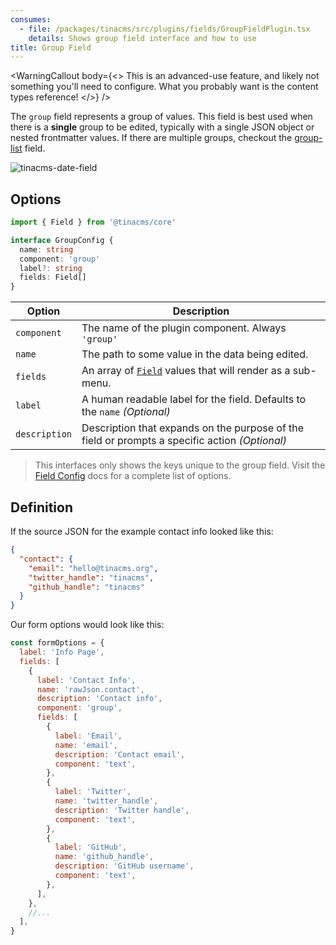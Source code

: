 ```yaml
---
consumes:
  - file: /packages/tinacms/src/plugins/fields/GroupFieldPlugin.tsx
    details: Shows group field interface and how to use
title: Group Field
---
```


<WarningCallout
  body={<>
    This is an advanced-use feature, and likely not something you'll need to configure. What you probably want is the content types reference!
  </>}
/>

The `group` field represents a group of values. This field is best used when there is a **single** group to be edited, typically with a single JSON object or nested frontmatter values. If there are multiple groups, checkout the [group-list](/docs/reference/toolkit/fields/group-list) field.

![tinacms-date-field](/img/fields/group.gif)

## Options

```typescript
import { Field } from '@tinacms/core'

interface GroupConfig {
  name: string
  component: 'group'
  label?: string
  fields: Field[]
}
```

| Option        | Description                                                                                    |
| ------------- | ---------------------------------------------------------------------------------------------- |
| `component`   | The name of the plugin component. Always `'group'`                                             |
| `name`        | The path to some value in the data being edited.                                               |
| `fields`      | An array of [`Field`](/docs/reference/toolkit/fields) values that will render as a sub-menu.   |
| `label`       | A human readable label for the field. Defaults to the `name` *(Optional)*                      |
| `description` | Description that expands on the purpose of the field or prompts a specific action *(Optional)* |

> This interfaces only shows the keys unique to the group field. Visit the [Field Config](/docs/extending-tina/custom-field-components/#default-field-plugins "link to custom field components") docs for a complete list of options.

## Definition

If the source JSON for the example contact info looked like this:

```json
{
  "contact": {
    "email": "hello@tinacms.org",
    "twitter_handle": "tinacms",
    "github_handle": "tinacms"
  }
}
```

Our form options would look like this:

```javascript
const formOptions = {
  label: 'Info Page',
  fields: [
    {
      label: 'Contact Info',
      name: 'rawJson.contact',
      description: 'Contact info',
      component: 'group',
      fields: [
        {
          label: 'Email',
          name: 'email',
          description: 'Contact email',
          component: 'text',
        },
        {
          label: 'Twitter',
          name: 'twitter_handle',
          description: 'Twitter handle',
          component: 'text',
        },
        {
          label: 'GitHub',
          name: 'github_handle',
          description: 'GitHub username',
          component: 'text',
        },
      ],
    },
    //...
  ],
}
```
